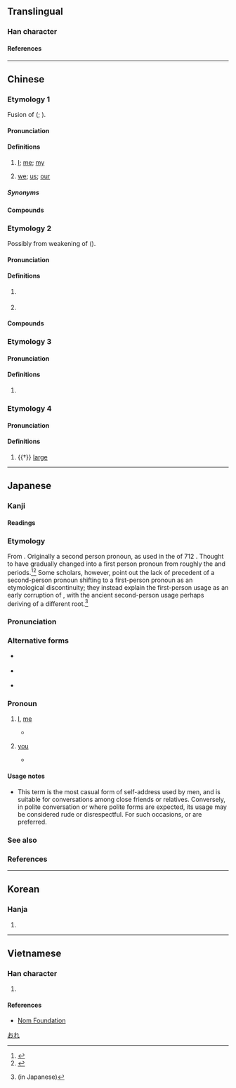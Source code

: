 {{character info}}
==Translingual==

===Han character===
{{Han char|rn=9|rad=人|as=08|sn=10|four=24216|canj=OKLU|ids=⿰亻奄}}

====References====
{{Han ref|kx=0106.210|dkj=00736|dj=0227.040|hdz=10173.020|uh=4FFA}}

----

==Chinese==

===Etymology 1===
{{zh-forms}}
Fusion of {{zh-l|我們}} ({{zh-ref|Lü, 1984}}; {{zh-ref|Norman, 1988}}).

====Pronunciation====
{{zh-pron
|m=ǎn
|c=jim3,aan2
|j=ghan2/gha2
|j_note=gha2 - in certain words
|mb=áng
|mn=xm:iàm/xm:àm
|w=2oe
|cat=pron
}}

====Definitions====
{{zh-hanzi}}

# {{lb|zh|dialectal Mandarin}} [[I]]; [[me]]; [[my]]
# {{lb|zh|dialectal Mandarin|exclusive}} [[we]]; [[us]]; [[our]]

=====Synonyms=====
{{zh-dial|我}}
{{zh-dial|我們}}

====Compounds====
{{zh-der|俺們}}

===Etymology 2===
{{zh-forms|alt=安,阿}}
Possibly from weakening of {{zh-l|阮|goán}} ({{zh-ref|Tan and Wu, 2011}}).

====Pronunciation====
{{zh-pron
|mn=xm,zz,tw:án/qz:an
|cat=pref,pron
}}

====Definitions====
{{zh-hanzi}}

# {{lb|zh|Hokkien|honorific}} {{n-g|Prefix for kinship terms.}}
#: {{zh-x|俺公{kong}|grandpa|MN}}
# {{lb|zh|Taiwan Min Nan|inclusive}} {{zh-synonym|咱|tr=lán|[[we]]; [[us]]}}

====Compounds====
{{zh-der|俺公|俺媽|俺祖|俺爹|俺爸|俺二仔|俺姊|俺母|俺童哥|俺娘喂|俺姐|俺娘|俺媽體|俺姑|俺伯|俺叔|俺嬸|俺姨|俺嫂|俺舅|俺妗|俺某|俺丈|俺哥}}

===Etymology 3===
{{zh-forms}}

====Pronunciation====
{{zh-pron
|mn=lán
|mn-t=nang2
|cat=pron
}}

====Definitions====
{{zh-hanzi}}

# {{lb|zh|Hokkien|Teochew}} {{zh-alt-form|*咱|(inclusive) [[we]]; [[us]]}}

===Etymology 4===
{{zh-forms}}

====Pronunciation====
{{zh-pron
|m=yàn
|c=jim3
|mc=y
|cat=a
}}

====Definitions====
{{zh-hanzi}}

# {{†}} [[large]]

----

==Japanese==

===Kanji===
{{ja-kanji|grade=|rs=人08}}

====Readings====
{{ja-readings
|goon=えん<えん<えむ
|kanon=えん<えん<えむ
|kun=おれ-, われ-
}}

===Etymology===
{{ja-kanjitab|yomi=k|おれ}}

From {{inh|ja|ojp|sort=おれ|-}}.  Originally a second person pronoun, as used in the ''{{w|Kojiki}}'' of 712 {{CE}}. Thought to have gradually changed into a first person pronoun from roughly the {{w|Kamakura period|Kamakura}} and {{w|Muromachi period|Muromachi}} periods.<ref name="KDJ">{{R:Kokugo Dai Jiten}}</ref><ref name="DJR">{{R:Daijirin}}</ref> Some scholars, however, point out the lack of precedent of a second-person pronoun shifting to a first-person pronoun as an etymological discontinuity; they instead explain the first-person usage as an early corruption of {{m|ja|己|tr=onore||I, me}}, with the ancient second-person usage perhaps deriving of a different root.<ref>{{cite-book|author=米田 達郎|year=2016|title=人称詞オレの歴史的変化|url=http://www.oit.ac.jp/japanese/toshokan/tosho/kiyou/2188-9007/61-2/61-2-01web.pdf}} (in Japanese)</ref>

===Pronunciation===
{{ja-pron|おれ|acc=0|acc_ref=DJR,NHK,SMK5}}

===Alternative forms===
* {{m|ja|己}} {{q|I, me}}
* {{m|ja|爾}} {{q|you}}
* {{m|ja|儞}} {{q|you}}

===Pronoun===
{{ja-pos|おれ|pronoun|オレ}}

# {{lb|ja|sort=おれ|informal|men's speech}} [[I]], [[me]]
#* {{quote-book|ja||year=1905||author={{w|Natsume Sōseki}}|{{lang|ja|吾輩は猫である}}|trans-title=I Am a Cat||}}
#*: {{ja-usex|最%前から黙っていた主人はこの時%急に写%真が見たくなったものと見えて「おい'''俺'''にもちょっと覧せろ」と云う|さい%ぜん から だまって いた しゅじん は この とき %きゅう に しゃ%しん が みたく なった もの と みえて 「おい '''おれ''' に も ちょっと みせろ」 と いう|My owner, who had until then been silent, suddenly seemed to take interest in the photo and asked "Hey, let '''me''' see it too."}}
# {{lb|ja|sort=おれ|obsolete|familiar|or|derogatory}} [[you]]
#* {{quote-book|ja||year=13th century||||title={{lang|ja|平家物語}}|trans-title=The Tale of Heike||}}
#*: {{ja-usex|法%師は物をえ書かぬぞ。さらば'''おれ'''ら書け|ほふ%し は もの を え かかぬ ぞ。 さらば '''おれ'''ら かけ|'''Thou''' shalt write it; I know not how to write.|rom=Hōshi wa mono o e kakanu zo. Saraba orera kake}}

====Usage notes====
* This term is the most casual form of self-address used by men, and is suitable for conversations among close friends or relatives. Conversely, in polite conversation or where polite forms are expected, its usage may be considered rude or disrespectful. For such occasions, {{m|ja|私|tr=watashi}} or {{m|ja|僕|tr=boku}} are preferred.

===See also===
{{Japanese first-person pronouns}}

===References===
<references/>

[[Category:Japanese personal pronouns|おれ]]

----

==Korean==

===Hanja===
{{ko-hanja|hangeul=[[엄]], [[암]]}}

# {{rfdef|ko|sort=人08}}

----

==Vietnamese==

===Han character===
{{vi-readings|reading=[[em]], [[yêm]], [[êm]]|rs=人08}}

# {{rfdef|vi|sort=人08}}

====References====
* [http://nomfoundation.org/common/nom_details.php?codepoint=4ffa Nom Foundation]